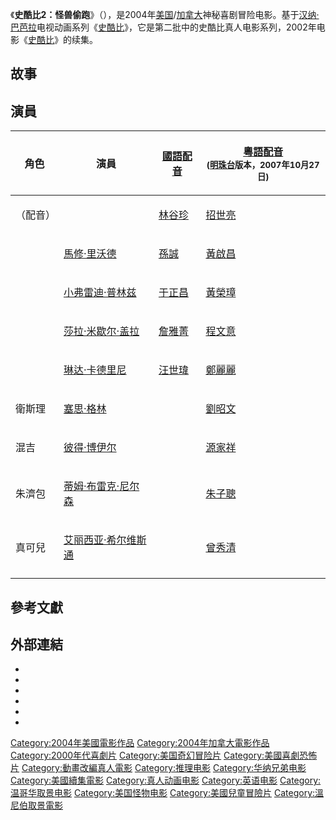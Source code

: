 {{noteTA
|T=zh-cn:史酷比2：怪兽偷跑; zh-tw:史酷比2; zh-hk:狗狗震多震;
|G1=Movie
|G2=Show
|1=zh-cn:史酷比2：怪兽偷跑; zh-tw:史酷比2; zh-hk:狗狗震多震;
}}
{{Infobox_Film
| name = 史酷比2：怪兽偷跑
| original_name = ''Scooby Doo 2: Monsters Unleashed''
| tw_name = 史酷比2
| hk_name = 狗狗震多震
| cn_name = 史酷比2：怪兽偷跑
| image = 
| caption = 
| screenplay = 
| based on = {{based on|[[史酷比|史-{酷}-比]]|{{le|喬·魯比|Joe Ruby}}<br>{{le|肯·斯皮爾斯|Ken Spears}}}}
| starring = [[小弗雷迪·普林兹|小弗雷迪·普林兹]] <br/> [[莎拉·米歇尔·盖拉|莎拉·米歇尔·盖拉]] <br/> [[马修·利拉德|马修·利拉德]] <br/> [[琳达·卡迪林尼|琳达·卡迪林尼]] <br/> [[塞思·格林|塞思·格林]] <br/> [[彼得·博伊尔|彼得·博伊尔]] <br/> [[蒂姆·布雷克·尼尔森|蒂姆·布雷克·尼尔森]] <br/> [[艾丽西亚·希尔维斯通|艾丽西亚·希尔维斯通]]
| director = [[拉加·高斯内尔|拉加·高斯内尔]]
| producer = [[查爾斯·羅文|查爾斯·羅文]] <br/> 理查德·布魯
| writer = [[詹姆斯·冈恩|詹姆斯·冈恩]]
| music = [[大卫·纽曼|大卫·纽曼]]
| cinematography = [[奥利弗·伍德|奥利弗·伍德]]
| editor = [[肯特·贝达|肯特·贝达]]
| studio = [[马赛·克媒体·集团|马赛·克媒体·集团]]
| distributor = [[华纳兄弟|华纳兄弟]]
| released = {{flagicon|CAN}} 2004年3月20日 <br/> {{flagicon|USA}} 2004年3月26日<br/> {{flagicon|China}}{{flagicon|Taiwan}}{{flagicon|Hong Kong}} 2004年4月8日 <br/> {{flagicon|Japan}} 2004年10月16日
| runtime = 93分鐘
| country = {{CAN}} <br/> {{USA}}
| language = [[英語|英語]]
| budget = 8000萬美元
| gross = 1.81億美元
| preceded_by = [[史酷比_(电影)|史酷比]]
| followed_by = [[史酷比3：神祕開始|史酷比3：神祕開始]]
| imdb_id = tt0331632
}}

《'''史酷比2：怪兽偷跑'''》（{{lang-en|''Scooby Doo 2: Monsters Unleashed''}}），是2004年[[美国|美国]]/[[加拿大|加拿大]]神秘喜剧冒险电影。基于[[汉纳·巴芭拉|汉纳·巴芭拉]]电视动画系列《[[史酷比|史酷比]]》，它是第二批中的史酷比真人电影系列，2002年电影《[[史酷比_(电影)|史酷比]]》的续集。

== 故事 ==


== 演員 ==
{| class="wikitable"
!角色
!演員
!{{flagicon|China}}{{flagicon|Taiwan}} [[國語|國語]][[配音|配音]]
!{{flagicon|Hong Kong}} [[粵語|粵語]][[配音|配音]] <br/> <small> ([[明珠台|明珠台]]版本，2007年10月27日) </small>
|-
|{{le|史酷比 (角色)|Scooby-Doo (character)|叔比狗}}（配音）
|{{link-en|尼尔·范宁|Neil Fanning}}
|[[林谷珍|林谷珍]]
|[[招世亮|招世亮]]
|-
|{{le|夏奇·羅傑斯|Shaggy Rogers|薛吉}}
|[[馬修·里沃德|馬修·里沃德]]
|[[孫誠|孫誠]]
|[[黃啟昌|黃啟昌]]
|-
|{{le|費德·瓊斯 (史酷比)|Fred Jones (Scooby-Doo)|弗雷德}}
|[[小弗雷迪·普林兹|小弗雷迪·普林兹]]
|[[于正昌|于正昌]]
|[[黃榮璋|黃榮璋]]
|-
|{{le|戴芬·布蕾克|Daphne Blake|黛芬}}
|[[莎拉·米歇尔·盖拉|莎拉·米歇尔·盖拉]]
|[[詹雅菁|詹雅菁]]
|[[程文意|程文意]]
|-
|{{le|威瑪·丁克萊|Velma Dinkley|威瑪}}
|[[琳达·卡德里尼|琳达·卡德里尼]]
|[[汪世瑋|汪世瑋]]
|[[鄭麗麗|鄭麗麗]]
|-
|衛斯理
|[[塞思·格林|塞思·格林]]
|
|[[劉昭文|劉昭文]]
|-
|混吉
|[[彼得·博伊尔|彼得·博伊尔]]
|
|[[源家祥|源家祥]]
|-
|朱濟包
|[[蒂姆·布雷克·尼尔森|蒂姆·布雷克·尼尔森]]
|
|[[朱子聰|朱子聰]]
|-
|真可兒
|[[艾丽西亚·希尔维斯通|艾丽西亚·希尔维斯通]]
|
|[[曾秀清|曾秀清]]
|-
|}

== 參考文獻 ==
{{reflist}}

== 外部連結 ==
* {{Official website|http://www2.warnerbros.com/sd_brand/index.html}}
* {{IMDb title|0331632}}
* {{rotten-tomatoes|scooby_doo_2_monsters_unleashed}}
* {{Allmovie title|286521}}
* {{metacritic film|scooby-doo-2-monsters-unleashed}}
* {{mojo title|scoobydoo2}}

{{James Gunn}}
{{DEFAULTSORT:Scooby Doo 2: Monsters Unleashed}}
[[Category:2004年美國電影作品|Category:2004年美國電影作品]]
[[Category:2004年加拿大電影作品|Category:2004年加拿大電影作品]]
[[Category:2000年代喜劇片|Category:2000年代喜劇片]]
[[Category:美国奇幻冒险片|Category:美国奇幻冒险片]]
[[Category:美國喜劇恐怖片|Category:美國喜劇恐怖片]]
[[Category:動畫改編真人電影|Category:動畫改編真人電影]]
[[Category:推理电影|Category:推理电影]]
[[Category:华纳兄弟电影|Category:华纳兄弟电影]]
[[Category:美國續集電影|Category:美國續集電影]]
[[Category:真人动画电影|Category:真人动画电影]]
[[Category:英语电影|Category:英语电影]]
[[Category:温哥华取景电影|Category:温哥华取景电影]]
[[Category:美国怪物电影|Category:美国怪物电影]]
[[Category:美國兒童冒險片|Category:美國兒童冒險片]]
[[Category:溫尼伯取景電影|Category:溫尼伯取景電影]]